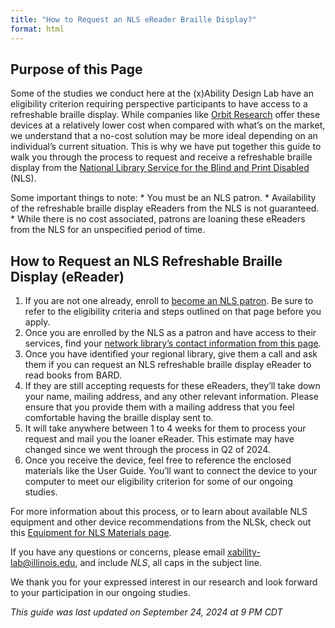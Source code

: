 ```yaml
---
title: "How to Request an NLS eReader Braille Display?"
format: html
---
```


## Purpose of this Page
Some of the studies we conduct here at the (x)Ability Design Lab have an eligibility criterion requiring perspective participants to have access to a refreshable braille display. While companies like [Orbit Research](https://www.orbitresearch.com/) offer these devices at a relatively lower cost when compared with what's on the market, we understand that a no-cost solution may be more ideal depending on an individual's current situation. This is why we have put together this guide to walk you through the process to request and receive a refreshable braille display from the [National Library Service for the Blind and Print Disabled](https://www.loc.gov/nls/) (NLS). 

Some important things to note:
* You must be an NLS patron.
* Availability of the refreshable braille display eReaders from the NLS is not guaranteed.
* While there is no cost associated, patrons are loaning these eReaders from the NLS for an unspecified period of time.

## How to Request an NLS Refreshable Braille Display (eReader)
1. If you are not one already, enroll to [become an NLS patron](https://www.loc.gov/nls/how-to-enroll/). Be sure to refer to the eligibility criteria and steps outlined on that page before you apply.
2. Once you are enrolled by the NLS as a patron and have access to their services, find your [network library's contact information from this page](https://www.loc.gov/nls/find-your-library/). 
3. Once you have identified your regional library, give them a call and ask them if you can request an NLS refreshable braille display eReader to read books from BARD.
4. If they are still accepting requests for these eReaders, they'll take down your name, mailing address, and any other relevant information. Please ensure that you provide them with a mailing address that you feel comfortable having the braille display sent to.
5. It will take anywhere between 1 to 4 weeks for them to process your request and mail you the loaner eReader. This estimate may have changed since we went through the process in Q2 of 2024.
6. Once you receive the device, feel free to reference the enclosed materials like the User Guide. You'll want to connect the device to your computer to meet our eligibility criterion for some of our ongoing studies.

For more information about this process, or to learn about available NLS equipment and other device recommendations from the NLSk, check out this [Equipment for NLS Materials page](https://www.loc.gov/nls/services-and-resources/equipment-for-nls-materials/).

If you have any questions or concerns, please email [xability-lab@illinois.edu](mailto:xability-lab@illinois.edu), and include *NLS*, all caps in the subject line.

We thank you for your expressed interest in our research and look forward to your participation in our ongoing studies.

*This guide was last updated on September 24, 2024 at 9 PM CDT*